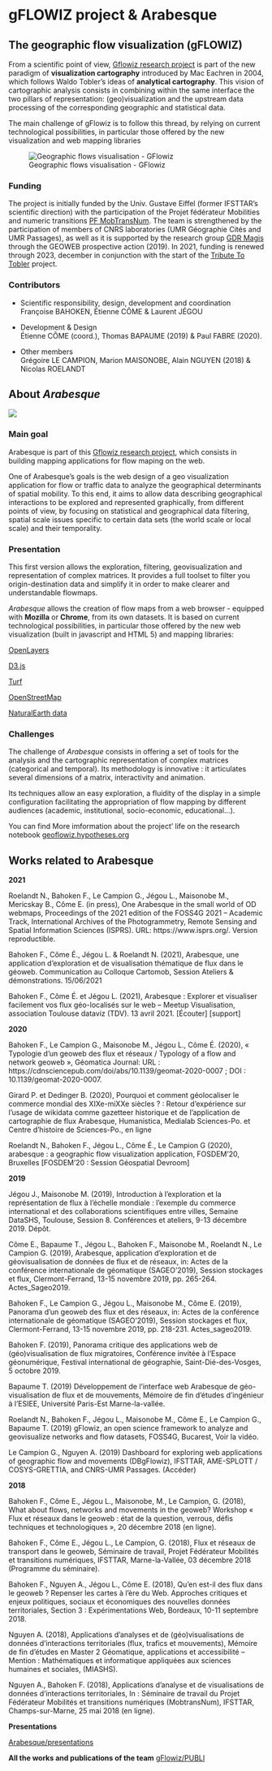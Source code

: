 
# gFLOWIZ project & Arabesque


## The geographic flow visualization (gFLOWIZ)

From a scientific point of view, [Gflowiz  research project](https://geoflowiz.hypotheses.org/) is part of the new paradigm of **visualization cartography** introduced by Mac Eachren in 2004, which follows Waldo Tobler's ideas of **analytical cartography**. This vision of cartographic analysis consists in combining within the same interface the two pillars of representation: (geo)visualization and the upstream data processing of the corresponding geographic and statistical data.

The main challenge of gFlowiz is to follow this thread, by relying on current technological possibilities, in particular those offered by the new visualization and web mapping libraries

![Geographic flows visualisation - GFlowiz](images/logo_gflowiz.jpg)

### Funding

The project is initially funded by the Univ. Gustave Eiffel (former IFSTTAR's scientific direction) with the participation of the 
Projet fédérateur Mobilities and numeric transitions [PF MobTransNum](https://mobtransnum.ifsttar.fr/). The team is strengthened by the participation of members of CNRS laboratories (UMR Géographie Cités and UMR Passages), as well as it is supported by the research group [GDR Magis](http://gdr-magis.imag.fr/) through the GEOWEB prospective action (2019).
In 2021, funding is renewed through 2023, december in conjunction with the start of the [Tribute To Tobler](https://geoflowiz.hypotheses.org/ttt-tribute-to-tobler) project.


### Contributors

- Scientific responsibility, design, development and coordination </br>
 Françoise BAHOKEN, Étienne CÔME & Laurent JÉGOU
 
- Development & Design </br>
Étienne CÔME (coord.), Thomas BAPAUME (2019) & Paul FABRE (2020).

- Other members </br>
Grégoire LE CAMPION, Marion MAISONOBE, Alain NGUYEN (2018) & Nicolas ROELANDT


## About _Arabesque_


![](images/logo_arabesque_clair.png)

### Main goal

Arabesque is part of this [Gflowiz  research project](https://geoflowiz.hypotheses.org/), which consists in building mapping applications for flow maping on the web.

One of Arabesque's goals is the web design of a geo visualization application for flow or traffic data to analyze the geographical determinants of spatial mobility. 
To this end, it aims to allow data describing geographical interactions to be explored and represented graphically, from different points of view, by focusing on statistical and geographical data filtering, spatial scale issues specific to certain data sets 
(the world scale or local scale) and their temporality.

### Presentation

This first version allows the exploration, filtering, geovisualization 
and representation of complex matrices. It provides a full toolset to filter you origin-destination data and 
simplify it in order to make clearer and understandable flowmaps.

_Arabesque_ allows the creation of flow maps from a web browser - 
equipped with **Mozilla** or **Chrome**, from its own datasets.
It is based on current technological possibilities, in particular 
those offered by the new web visualization (built in javascript and HTML 5) 
and mapping libraries:

[OpenLayers](https://openlayers.org/) 

[D3.js](https://d3js.org/)

[Turf](https://turfjs.org/)

[OpenStreetMap](https://www.openstreetmap.org)

[NaturalEarth data](https://www.naturalearthdata.com/)


### Challenges

The challenge of _Arabesque_ consists in offering a set of tools for 
the analysis and the cartographic representation of complex matrices 
(categorical and temporal). Its methodology is innovative : 
it articulates several dimensions of a matrix, interactivity and animation.

Its techniques allow an easy exploration, a fluidity of the display 
in a simple configuration facilitating the appropriation of flow mapping 
by different audiences (academic, institutional, socio-economic, educational...).

You can find More imformation about the project' life on the research notebook [geoflowiz.hypotheses.org](https://geoflowiz.hypotheses.org/)


## Works related to Arabesque

**2021**

Roelandt N., Bahoken F., Le Campion G., Jégou L., Maisonobe M., Mericskay B., Côme E. (in press), One Arabesque in the small world of OD webmaps, Proceedings of the 2021 edition of the FOSS4G 2021 – Academic Track, International Archives of the Photogrammetry, Remote Sensing and Spatial Information Sciences (ISPRS). URL: https://www.isprs.org/. Version reproductible. 

Bahoken F., Côme É., Jégou L. & Roelandt N. (2021), Arabesque, une application d’exploration et de visualisation thématique de flux dans le géoweb. Communication au Colloque Cartomob, Session Ateliers & démonstrations. 15/06/2021

Bahoken F., Côme É. et Jégou L. (2021), Arabesque : Explorer et visualiser facilement vos flux géo-localisés sur le web – Meetup Visualisation, association Toulouse dataviz (TDV). 13 avril 2021. [Écouter] [support]


**2020**


Bahoken F., Le Campion G., Maisonobe M., Jégou L., Côme É. (2020), « Typologie d’un geoweb des flux et réseaux / Typology of a flow and network geoweb », Géomatica Journal: URL : https://cdnsciencepub.com/doi/abs/10.1139/geomat-2020-0007 ; DOI : 10.1139/geomat-2020-0007.
      
Girard P. et Dedinger B. (2020), Pourquoi et comment géolocaliser le commerce mondial des XIXe-miXXe siècles ? : Retour d’expérience sur l’usage de wikidata comme gazetteer historique et de l’application de cartographie de flux Arabesque, Humanistica, Medialab Sciences-Po. et Centre d’histoire de Sciences-Po., en ligne

Roelandt N., Bahoken F., Jégou L., Côme É., Le Campion G (2020), arabesque : a geographic flow visualization application, FOSDEM’20, Bruxelles [FOSDEM’20 : Session Géospatial Devroom]

**2019**
        
Jégou J., Maisonobe M. (2019), Introduction à l’exploration et la représentation de flux à l’échelle mondiale : l’exemple du commerce international et des collaborations scientifiques entre villes, Semaine DataSHS, Toulouse, Session 8. Conférences et ateliers, 9-13 décembre 2019. Dépôt.
        
Côme E., Bapaume T., Jégou L., Bahoken F., Maisonobe M., Roelandt N., Le Campion G. (2019), Arabesque, application d’exploration et de géovisualisation de données de flux et de réseaux, in: Actes de la conférence internationale de géomatique (SAGEO’2019), Session stockages et flux, Clermont-Ferrand, 13-15 novembre 2019, pp. 265-264. Actes_Sageo2019.
       
Bahoken F., Le Campion G., Jégou L., Maisonobe M., Côme E. (2019), Panorama d’un geoweb des flux et des réseaux, in: Actes de la conférence internationale de géomatique (SAGEO’2019), Session stockages et flux, Clermont-Ferrand, 13-15 novembre 2019, pp. 218-231. Actes_sageo2019.
        
Bahoken F. (2019), Panorama critique des applications web de (géo)visualisation de flux migratoires, Conférence invitée à l’Espace géonumérique, Festival international de géographie, Saint-Dié-des-Vosges, 5 octobre 2019.
        

Bapaume T. (2019) Développement de l’interface web Arabesque de géo-visualisation de flux et de mouvements, Mémoire de fin d’études d’ingénieur à l’ESIEE, Université Paris-Est Marne-la-vallée.


Roelandt N., Bahoken F., Jégou L., Maisonobe M., Côme E., Le Campion G.,  Bapaume T. (2019) gFlowiz, an open science framework to analyze and geovisualize networks and flow datasets, FOSS4G, Bucarest, Voir la vidéo.

Le Campion G., Nguyen A. (2019) Dashboard for exploring web applications of geographic flow and movements (DBgFlowiz), IFSTTAR, AME-SPLOTT / COSYS-GRETTIA, and CNRS-UMR Passages. (Accéder)
     
**2018**
    
Bahoken F., Côme E., Jégou L., Maisonobe, M., Le Campion, G. (2018), What about flows, networks and movements in the geoweb? Workshop « Flux et réseaux dans le geoweb : état de la question, verrous, défis techniques et technologiques », 20 décembre 2018 (en ligne).
    
Bahoken F., Côme E., Jégou L., Le Campion, G. (2018), Flux et réseaux de transport dans le geoweb, Séminaire de travail, Projet Fédérateur Mobilités et transitions numériques, IFSTTAR, Marne-la-Vallée, 03 décembre 2018 (Programme du séminaire).
  
Bahoken F., Nguyen A., Jégou L., Côme E. (2018), Qu’en est-il des flux dans le geoweb ? Repenser les cartes à l’ère du Web. Approches critiques et enjeux politiques, sociaux et économiques des nouvelles données territoriales, Section 3 : Expérimentations Web, Bordeaux, 10-11 septembre 2018.
    
Nguyen A. (2018), Applications d’analyses et de (géo)visualisations de données d’interactions territoriales (flux, trafics et mouvements), Mémoire de fin d’études en Master 2 Géomatique, applications et accessibilité – Mention : Mathématiques et informatique appliquées aux sciences humaines et sociales, (MIASHS).

Nguyen A., Bahoken F. (2018), Applications d’analyse et de visualisations de données d’interactions territoriales, In : Séminaire de travail du Projet Fédérateur Mobilités et transitions numériques (MobtransNum), IFSTTAR, Champs-sur-Marne, 25 mai 2018 (en ligne).


**Presentations**

[Arabesque/presentations](https://github.com/gflowiz/presentations)

**All the works and publications of the team** [gFlowiz/PUBLI](https://geoflowiz.hypotheses.org/accueil/travaux-et-productions/travaux-et-references)
